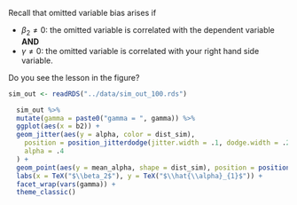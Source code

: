 Recall that omitted variable bias arises if 

- $\beta_{2}\neq 0$: the omitted variable is correlated with the dependent variable **AND**
- $\gamma\neq 0$: the omitted variable is correlated with your right hand side variable.

Do you see the lesson in the figure? 

```r

sim_out <- readRDS("../data/sim_out_100.rds")
```

```r
  sim_out %>%
  mutate(gamma = paste0("gamma = ", gamma)) %>%
  ggplot(aes(x = b2)) +
  geom_jitter(aes(y = alpha, color = dist_sim),
    position = position_jitterdodge(jitter.width = .1, dodge.width = .2),
    alpha = .4
  ) +
  geom_point(aes(y = mean_alpha, shape = dist_sim), position = position_dodge(width = .2), size = 2) +
  labs(x = TeX("$\\beta_2$"), y = TeX("$\\hat{\\alpha}_{1}$")) +
  facet_wrap(vars(gamma)) +
  theme_classic()
```
